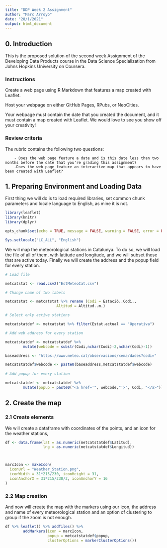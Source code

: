```yaml
---
title: "DDP Week 2 Assignment"
author: "Marc Arroyo"
date: "28/1/2021"
output: html_document
---
```


## 0. Introduction

This is the proposed solution of the second week Assignment of the Developing Data Products course in the Data Science Specialization from Johns Hopkins University on Coursera.

### Instructions

Create a web page using R Markdown that features a map created with Leaflet.

Host your webpage on either GitHub Pages, RPubs, or NeoCities.

Your webpage must contain the date that you created the document, and it must contain a map created with Leaflet. We would love to see you show off your creativity! 

### Review criteria
 
The rubric contains the following two questions:

        - Does the web page feature a date and is this date less than two months before the date that you're grading this assignment?
        -Does the web page feature an interactive map that appears to have been created with Leaflet?

## 1. Preparing Environment and Loading Data

First thing we will do is to load required libraries, set common chunk parameters and locale language to English, as mine it is not.

```r

library(leaflet)
library(knitr)
library(dplyr)

opts_chunk$set(echo = TRUE, message = FALSE, warning = FALSE, error = FALSE)

Sys.setlocale("LC_ALL", "English")

```

We will map the meteorological stations in Catalunya. To do so, we will load the file of all of them, with latitude and longitude, and we will subset those that are active today. Finally we will create the address and the popup field for every station.

```r

# Load file

metcatstat <- read.csv2("EstMeteoCat.csv")

# Change name of two labels

metcatstat <- metcatstat %>% rename (Codi = Estació..Codi.,
                       Altitud = Altitud..m.)

# Select only active stations

metcatstatdef <- metcatstat %>% filter(Estat.actual == "Operativa")

# Add web address for every station

metcatstatdef <- metcatstatdef %>% 
        mutate(webcode = substr(Codi,nchar(Codi)-2,nchar(Codi)-1))

baseaddress <- "https://www.meteo.cat/observacions/xema/dades?codi="

metcatstatdef$webcode <- paste0(baseaddress,metcatstatdef$webcode)
        
# Add popup for every station 

metcatstatdef <- metcatstatdef %>% 
        mutate(popup = paste0("<a href='", webcode,"'>", Codi, "</a>"))

```

## 2. Create the map

### 2.1 Create elements

We will create a dataframe with coordinates of the points, and an icon for the weather stations,

```r

df <- data.frame(lat = as.numeric(metcatstatdef$Latitud), 
                 lng = as.numeric(metcatstatdef$Longitud))



marcIcon <- makeIcon(
  iconUrl = "Weather_Station.png",
  iconWidth = 31*215/230, iconHeight = 31,
  iconAnchorX = 31*215/230/2, iconAnchorY = 16
)

```

### 2.2 Map creation

And now will create the map with the markers using our icon, the address and name of every meteorological station and an option of clustering to group if the zoom is not enough.

```r


df %>% leaflet() %>% addTiles() %>% 
        addMarkers(icon = marcIcon, 
                   popup = metcatstatdef$popup, 
                   clusterOptions = markerClusterOptions())

```
